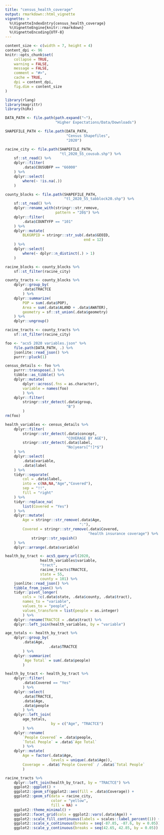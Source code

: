 ```yaml
---
title: "census_health_coverage"
output: rmarkdown::html_vignette
vignette: >
  %\VignetteIndexEntry{census_health_coverage}
  %\VignetteEngine{knitr::rmarkdown}
  %\VignetteEncoding{UTF-8}
---
```


```r
content_size <- c(width = 7, height = 4)
content_dpi <- 96
knitr::opts_chunk$set(
    collapse = TRUE,
    warning = FALSE,
    message = FALSE,
    comment = "#>",
    cache = TRUE,
    dpi = content_dpi,
    fig.dim = content_size
)
```

```r
library(rlang)
library(magrittr)
library(hiRx)
```

```r
DATA_PATH <- file.path(path.expand("~"),
                       "Higher Expectations/Data/Downloads")

SHAPEFILE_PATH <- file.path(DATA_PATH,
                            "Census Shapefiles",
                            "2020")

racine_city <- file.path(SHAPEFILE_PATH,
                         "tl_2020_55_cousub.shp") %>%
    sf::st_read() %>%
    dplyr::filter(
        .data$COUSUBFP == "66000"
    ) %>%
    dplyr::select(
        where(~ !is.na(.))
    )

county_blocks <- file.path(SHAPEFILE_PATH,
                           "tl_2020_55_tabblock20.shp") %>%
    sf::st_read() %>%
    dplyr::rename_with(stringr::str_remove,
                       pattern = "20$") %>%
    dplyr::filter(
        .data$COUNTYFP == "101"
    ) %>%
    dplyr::mutate(
        BLKGRPID = stringr::str_sub(.data$GEOID,
                                    end = 12)
    ) %>%
    dplyr::select(
        where(~ dplyr::n_distinct(.) > 1)
    )

racine_blocks <- county_blocks %>%
    sf::st_filter(racine_city)

county_tracts <- county_blocks %>%
    dplyr::group_by(
        .data$TRACTCE
        ) %>%
    dplyr::summarize(
        POP = sum(.data$POP),
        Area = sum(.data$ALAND + .data$AWATER),
        geometry = sf::st_union(.data$geometry)
    ) %>%
    dplyr::ungroup()

racine_tracts <- county_tracts %>%
    sf::st_filter(racine_city)

```

```r
foo <- "acs5 2020 variables.json" %>%
    file.path(DATA_PATH, .) %>%
    jsonlite::read_json() %>%
    purrr::pluck(1)

census_details <- foo %>%
    purrr::transpose(.) %>%
    tibble::as_tibble() %>%
    dplyr::mutate(
        dplyr::across(.fns = as.character),
        variable = names(foo)
        ) %>%
    dplyr::filter(
        stringr::str_detect(.data$group,
                            "B")
        )
rm(foo)
```

```r
health_variables <- census_details %>%
    dplyr::filter(
        stringr::str_detect(.data$concept,
                            "COVERAGE BY AGE"),
        stringr::str_detect(.data$label,
                            "No|years[^!]*$")
    ) %>%
    dplyr::select(
        .data$variable,
        .data$label
    ) %>%
    tidyr::separate(
        col = .data$label,
        into = c(NA,NA,"Age","Covered"),
        sep = "!!",
        fill = "right"
    ) %>%
    tidyr::replace_na(
        list(Covered = "Yes")
    ) %>%
    dplyr::mutate(
        Age = stringr::str_remove(.data$Age,
                                  ":"),
        Covered = stringr::str_remove(.data$Covered,
                                      "health insurance coverage") %>%
            stringr::str_squish()
    ) %>%
    dplyr::arrange(.data$variable)
```

```r
health_by_tract <- acs5_query_url(2020,
                health_variables$variable,
                "tract",
                racine_tracts$TRACTCE,
                state = 55,
                county = 101) %>%
    jsonlite::read_json() %>%
    tibble_from_json() %>%
    tidyr::pivot_longer(
        cols = !c(.data$state, .data$county, .data$tract),
        names_to = "variable",
        values_to = "people",
        values_transform = list(people = as.integer)
        ) %>%
    dplyr::rename(TRACTCE = .data$tract) %>%
    dplyr::left_join(health_variables, by = "variable")

age_totals <- health_by_tract %>%
    dplyr::group_by(
        .data$Age,
                    .data$TRACTCE
        ) %>%
    dplyr::summarize(
        `Age Total` = sum(.data$people)
        )

health_by_tract <- health_by_tract %>%
    dplyr::filter(
        .data$Covered == "Yes"
        ) %>%
    dplyr::select(
        .data$TRACTCE,
        .data$Age,
        .data$people
        ) %>%
    dplyr::left_join(
        age_totals,
                     by = c("Age", "TRACTCE")
        ) %>%
    dplyr::rename(
        `People Covered` = .data$people,
        `Total People` = .data$`Age Total`
        ) %>%
    dplyr::mutate(
        Age = factor(.data$Age,
                     levels = unique(.data$Age)),
        Coverage = .data$`People Covered` / .data$`Total People`
        )
```

```r
racine_tracts %>%
    dplyr::left_join(health_by_tract, by = "TRACTCE") %>%
    ggplot2::ggplot() +
    ggplot2::geom_sf(ggplot2::aes(fill = .data$Coverage)) +
    ggplot2::geom_sf(data = racine_city,
                     color = "yellow",
                     fill = NA) +
    ggplot2::theme_minimal() +
    ggplot2::facet_grid(cols = ggplot2::vars(.data$Age)) +
    ggplot2::scale_fill_continuous(labels = scales::label_percent(1)) +
    ggplot2::scale_x_continuous(breaks = seq(-87.85, -87.6, by = 0.05)) +
    ggplot2::scale_y_continuous(breaks = seq(42.65, 42.85, by = 0.05))
```
